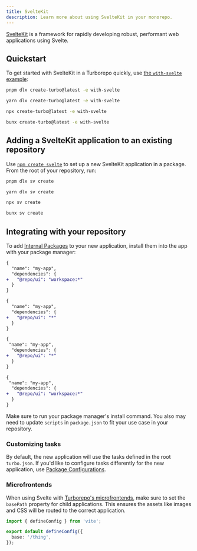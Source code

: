 ```yaml
---
title: SvelteKit
description: Learn more about using SvelteKit in your monorepo.
---
```



[SvelteKit](https://kit.svelte.dev/) is a framework for rapidly developing robust, performant web applications using Svelte.

## Quickstart

To get started with SvelteKit in a Turborepo quickly, use [the `with-svelte` example](https://github.com/vercel/turborepo/tree/main/examples/with-svelte):

<PackageManagerTabs>

<Tab value="pnpm">

```bash title="Terminal"
pnpm dlx create-turbo@latest -e with-svelte
```

</Tab>

<Tab value="yarn">

```bash title="Terminal"
yarn dlx create-turbo@latest -e with-svelte
```

</Tab>

<Tab value="npm">

```bash title="Terminal"
npx create-turbo@latest -e with-svelte
```

</Tab>

<Tab value="bun (Beta)">

```bash title="Terminal"
bunx create-turbo@latest -e with-svelte
```

</Tab>
</PackageManagerTabs>

## Adding a SvelteKit application to an existing repository

Use [`npm create svelte`](https://kit.svelte.dev/docs/creating-a-project) to set up a new SvelteKit application in a package. From the root of your repository, run:

<PackageManagerTabs>

<Tab value="pnpm">

```bash title="Terminal"
pnpm dlx sv create
```

</Tab>

<Tab value="yarn">

```bash title="Terminal"
yarn dlx sv create
```

</Tab>

<Tab value="npm">

```bash title="Terminal"
npx sv create
```

</Tab>

<Tab value="bun (Beta)">

```bash title="Terminal"
bunx sv create
```

</Tab>
</PackageManagerTabs>

## Integrating with your repository

To add [Internal Packages](/docs/core-concepts/internal-packages) to your new application, install them into the app with your package manager:

<PackageManagerTabs>

<Tab value="pnpm">

```diff title="./apps/my-app/package.json"
{
  "name": "my-app",
  "dependencies": {
+   "@repo/ui": "workspace:*"
  }
}
```

</Tab>

<Tab value="yarn">

```diff title="./apps/my-app/package.json"
{
  "name": "my-app",
  "dependencies": {
+   "@repo/ui": "*"
  }
}
```

</Tab>

<Tab value="npm">

```diff title="./apps/my-app/package.json"
{
 "name": "my-app",
  "dependencies": {
+   "@repo/ui": "*"
  }
}
```

</Tab>

<Tab value="bun (Beta)">

```diff title="./apps/my-app/package.json"
{
 "name": "my-app",
  "dependencies": {
+   "@repo/ui": "workspace:*"
  }
}
```

</Tab>
</PackageManagerTabs>

Make sure to run your package manager's install command. You also may need to update `scripts` in `package.json` to fit your use case in your repository.

### Customizing tasks

By default, the new application will use the tasks defined in the root `turbo.json`. If you'd like to configure tasks differently for the new application, use [Package Configurations](/docs/reference/package-configurations).

### Microfrontends

When using Svelte with [Turborepo's microfrontends](/docs/guides/microfrontends), make sure to set the `basePath` property for child applications. This ensures the assets like images and CSS will be routed to the correct application.

```ts title="./apps/my-app/vite.config.ts"
import { defineConfig } from 'vite';

export default defineConfig({
  base: '/thing',
});
```
